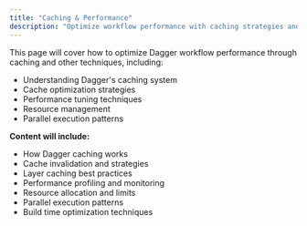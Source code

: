 ```yaml
---
title: "Caching & Performance"
description: "Optimize workflow performance with caching strategies and performance tuning techniques"
---
```


This page will cover how to optimize Dagger workflow performance through caching and other techniques, including:

- Understanding Dagger's caching system
- Cache optimization strategies
- Performance tuning techniques
- Resource management
- Parallel execution patterns

**Content will include:**
- How Dagger caching works
- Cache invalidation and strategies
- Layer caching best practices
- Performance profiling and monitoring
- Resource allocation and limits
- Parallel execution patterns
- Build time optimization techniques
